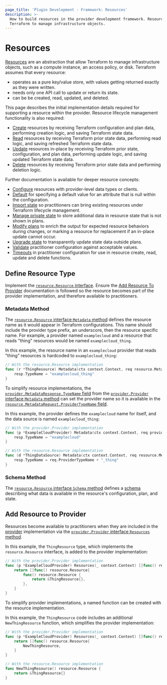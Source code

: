 ```yaml
---
page_title: 'Plugin Development - Framework: Resources'
description: >-
  How to build resources in the provider development framework. Resources allow
  Terraform to manage infrastructure objects.
---
```


# Resources

[Resources](/terraform/language/resources) are an abstraction that allow Terraform to manage infrastructure objects, such as a compute instance, an access policy, or disk. Terraform assumes that every resource:

- operates as a pure key/value store, with values getting returned exactly as they were written.
- needs only one API call to update or return its state.
- can be be created, read, updated, and deleted.

This page describes the initial implementation details required for supporting a resource within the provider. Resource lifecycle management functionality is also required:

- [Create](/terraform/plugin/framework/resources/create) resources by receiving Terraform configuration and plan data, performing creation logic, and saving Terraform state data.
- [Read](/terraform/plugin/framework/resources/read) resources by receiving Terraform prior state data, performing read logic, and saving refreshed Terraform state data.
- [Update](/terraform/plugin/framework/resources/update) resources in-place by receiving Terraform prior state, configuration, and plan data, performing update logic, and saving updated Terraform state data.
- [Delete](/terraform/plugin/framework/resources/delete) resources by receiving Terraform prior state data and performing deletion logic.

Further documentation is available for deeper resource concepts:

- [Configure](/terraform/plugin/framework/resources/configure) resources with provider-level data types or clients.
- [Default](/terraform/plugin/framework/resources/default) for specifying a default value for an attribute that is null within the configuration.
- [Import state](/terraform/plugin/framework/resources/import) so practitioners can bring existing resources under Terraform lifecycle management.
- [Manage private state](/terraform/plugin/framework/resources/private-state) to store additional data in resource state that is not shown in plans.
- [Modify plans](/terraform/plugin/framework/resources/plan-modification) to enrich the output for expected resource behaviors during changes, or marking a resource for replacement if an in-place update cannot occur.
- [Upgrade state](/terraform/plugin/framework/resources/state-upgrade) to transparently update state data outside plans.
- [Validate](/terraform/plugin/framework/resources/validate-configuration) practitioner configuration against acceptable values.
- [Timeouts](/terraform/plugin/framework/resources/timeouts) in practitioner configuration for use in resource create, read, update and delete functions.

## Define Resource Type

Implement the [`resource.Resource` interface](https://pkg.go.dev/github.com/hashicorp/terraform-plugin-framework/resource#Resource). Ensure the [Add Resource To Provider](#add-resource-to-provider) documentation is followed so the resource becomes part of the provider implementation, and therefore available to practitioners.

### Metadata Method

The [`resource.Resource` interface `Metadata` method](https://pkg.go.dev/github.com/hashicorp/terraform-plugin-framework/resource#Resource.Metadata) defines the resource name as it would appear in Terraform configurations. This name should include the provider type prefix, an underscore, then the resource specific name. For example, a provider named `examplecloud` and a resource that reads "thing" resources would be named `examplecloud_thing`.

In this example, the resource name in an `examplecloud` provider that reads "thing" resources is hardcoded to `examplecloud_thing`:

```go
// With the resource.Resource implementation
func (r *ThingResource) Metadata(ctx context.Context, req resource.MetadataRequest, resp *resource.MetadataResponse) {
    resp.TypeName = "examplecloud_thing"
}
```

To simplify resource implementations, the [`provider.MetadataResponse.TypeName` field](https://pkg.go.dev/github.com/hashicorp/terraform-plugin-framework/provider#MetadataResponse.TypeName) from the [`provider.Provider` interface `Metadata` method](https://pkg.go.dev/github.com/hashicorp/terraform-plugin-framework/provider#Provider.Metadata) can set the provider name so it is available in the [`resource.MetadataRequest.ProviderTypeName` field](https://pkg.go.dev/github.com/hashicorp/terraform-plugin-framework/resource#MetadataRequest.ProviderTypeName).

In this example, the provider defines the `examplecloud` name for itself, and the data source is named `examplecloud_thing`:

```go
// With the provider.Provider implementation
func (p *ExampleCloudProvider) Metadata(ctx context.Context, req provider.MetadataRequest, resp *provider.MetadataResponse) {
    resp.TypeName = "examplecloud"
}

// With the resource.Resource implementation
func (d *ThingDataSource) Metadata(ctx context.Context, req resource.MetadataRequest, resp *resource.MetadataResponse) {
    resp.TypeName = req.ProviderTypeName + "_thing"
}
```

### Schema Method

The [`resource.Resource` interface `Schema` method](https://pkg.go.dev/github.com/hashicorp/terraform-plugin-framework/resource#Resource.Schema) defines a [schema](/terraform/plugin/framework/schemas) describing what data is available in the resource's configuration, plan, and state.

## Add Resource to Provider

Resources become available to practitioners when they are included in the [provider](/terraform/plugin/framework/providers) implementation via the [`provider.Provider` interface `Resources` method](https://pkg.go.dev/github.com/hashicorp/terraform-plugin-framework/provider#Provider.Resources).

In this example, the `ThingResource` type, which implements the `resource.Resource` interface, is added to the provider implementation:

```go
// With the provider.Provider implementation
func (p *ExampleCloudProvider) Resources(_ context.Context) []func() resource.Resource {
    return []func() resource.Resource{
        func() resource.Resource {
            return &ThingResource{},
        },
    }
}
```

To simplify provider implementations, a named function can be created with the resource implementation.

In this example, the `ThingResource` code includes an additional `NewThingResource` function, which simplifies the provider implementation:

```go
// With the provider.Provider implementation
func (p *ExampleCloudProvider) Resources(_ context.Context) []func() resource.Resource {
    return []func() resource.Resource{
        NewThingResource,
    }
}

// With the resource.Resource implementation
func NewThingResource() resource.Resource {
    return &ThingResource{}
}
```

